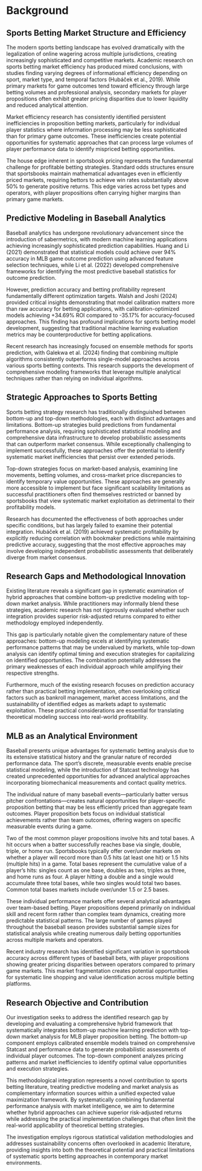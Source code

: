 # Background

## Sports Betting Market Structure and Efficiency

The modern sports betting landscape has evolved dramatically with the legalization of online wagering across multiple jurisdictions, creating increasingly sophisticated and competitive markets. Academic research on sports betting market efficiency has produced mixed conclusions, with studies finding varying degrees of informational efficiency depending on sport, market type, and temporal factors (Hubáček et al., 2019). While primary markets for game outcomes tend toward efficiency through large betting volumes and professional analysis, secondary markets for player propositions often exhibit greater pricing disparities due to lower liquidity and reduced analytical attention.

Market efficiency research has consistently identified persistent inefficiencies in proposition betting markets, particularly for individual player statistics where information processing may be less sophisticated than for primary game outcomes. These inefficiencies create potential opportunities for systematic approaches that can process large volumes of player performance data to identify mispriced betting opportunities.

The house edge inherent in sportsbook pricing represents the fundamental challenge for profitable betting strategies. Standard odds structures ensure that sportsbooks maintain mathematical advantages even in efficiently priced markets, requiring bettors to achieve win rates substantially above 50% to generate positive returns. This edge varies across bet types and operators, with player propositions often carrying higher margins than primary game markets.

## Predictive Modeling in Baseball Analytics

Baseball analytics has undergone revolutionary advancement since the introduction of sabermetrics, with modern machine learning applications achieving increasingly sophisticated prediction capabilities. Huang and Li (2021) demonstrated that statistical models could achieve over 94% accuracy in MLB game outcome prediction using advanced feature selection techniques, while Li et al. (2022) developed comprehensive frameworks for identifying the most predictive baseball statistics for outcome prediction.

However, prediction accuracy and betting profitability represent fundamentally different optimization targets. Walsh and Joshi (2024) provided critical insights demonstrating that model calibration matters more than raw accuracy for betting applications, with calibration-optimized models achieving +34.69% ROI compared to -35.17% for accuracy-focused approaches. This finding has profound implications for sports betting model development, suggesting that traditional machine learning evaluation metrics may be counterproductive for betting applications.

Recent research has increasingly focused on ensemble methods for sports prediction, with Galekwa et al. (2024) finding that combining multiple algorithms consistently outperforms single-model approaches across various sports betting contexts. This research supports the development of comprehensive modeling frameworks that leverage multiple analytical techniques rather than relying on individual algorithms.

## Strategic Approaches to Sports Betting

Sports betting strategy research has traditionally distinguished between bottom-up and top-down methodologies, each with distinct advantages and limitations. Bottom-up strategies build predictions from fundamental performance analysis, requiring sophisticated statistical modeling and comprehensive data infrastructure to develop probabilistic assessments that can outperform market consensus. While exceptionally challenging to implement successfully, these approaches offer the potential to identify systematic market inefficiencies that persist over extended periods.

Top-down strategies focus on market-based analysis, examining line movements, betting volumes, and cross-market price discrepancies to identify temporary value opportunities. These approaches are generally more accessible to implement but face significant scalability limitations as successful practitioners often find themselves restricted or banned by sportsbooks that view systematic market exploitation as detrimental to their profitability models.

Research has documented the effectiveness of both approaches under specific conditions, but has largely failed to examine their potential integration. Hubáček et al. (2019) achieved systematic profitability by explicitly reducing correlation with bookmaker predictions while maintaining predictive accuracy, suggesting that the most effective approaches may involve developing independent probabilistic assessments that deliberately diverge from market consensus.

## Research Gaps and Methodological Innovation

Existing literature reveals a significant gap in systematic examination of hybrid approaches that combine bottom-up predictive modeling with top-down market analysis. While practitioners may informally blend these strategies, academic research has not rigorously evaluated whether such integration provides superior risk-adjusted returns compared to either methodology employed independently.

This gap is particularly notable given the complementary nature of these approaches: bottom-up modeling excels at identifying systematic performance patterns that may be undervalued by markets, while top-down analysis can identify optimal timing and execution strategies for capitalizing on identified opportunities. The combination potentially addresses the primary weaknesses of each individual approach while amplifying their respective strengths.

Furthermore, much of the existing research focuses on prediction accuracy rather than practical betting implementation, often overlooking critical factors such as bankroll management, market access limitations, and the sustainability of identified edges as markets adapt to systematic exploitation. These practical considerations are essential for translating theoretical modeling success into real-world profitability.

## MLB as an Analytical Environment

Baseball presents unique advantages for systematic betting analysis due to its extensive statistical history and the granular nature of recorded performance data. The sport's discrete, measurable events enable precise statistical modeling, while the introduction of Statcast technology has created unprecedented opportunities for advanced analytical approaches incorporating biomechanical measurements and contact quality metrics.

The individual nature of many baseball events—particularly batter versus pitcher confrontations—creates natural opportunities for player-specific proposition betting that may be less efficiently priced than aggregate team outcomes. Player proposition bets focus on individual statistical achievements rather than team outcomes, offering wagers on specific measurable events during a game.

Two of the most common player propositions involve hits and total bases. A hit occurs when a batter successfully reaches base via single, double, triple, or home run. Sportsbooks typically offer over/under markets on whether a player will record more than 0.5 hits (at least one hit) or 1.5 hits (multiple hits) in a game. Total bases represent the cumulative value of a player's hits: singles count as one base, doubles as two, triples as three, and home runs as four. A player hitting a double and a single would accumulate three total bases, while two singles would total two bases. Common total bases markets include over/under 1.5 or 2.5 bases.

These individual performance markets offer several analytical advantages over team-based betting. Player propositions depend primarily on individual skill and recent form rather than complex team dynamics, creating more predictable statistical patterns. The large number of games played throughout the baseball season provides substantial sample sizes for statistical analysis while creating numerous daily betting opportunities across multiple markets and operators.

Recent industry research has identified significant variation in sportsbook accuracy across different types of baseball bets, with player propositions showing greater pricing disparities between operators compared to primary game markets. This market fragmentation creates potential opportunities for systematic line shopping and value identification across multiple betting platforms.

## Research Objective and Contribution

Our investigation seeks to address the identified research gap by developing and evaluating a comprehensive hybrid framework that systematically integrates bottom-up machine learning prediction with top-down market analysis for MLB player proposition betting. The bottom-up component employs calibrated ensemble models trained on comprehensive Statcast and performance data to generate probabilistic assessments of individual player outcomes. The top-down component analyzes pricing patterns and market inefficiencies to identify optimal value opportunities and execution strategies.

This methodological integration represents a novel contribution to sports betting literature, treating predictive modeling and market analysis as complementary information sources within a unified expected value maximization framework. By systematically combining fundamental performance analysis with market intelligence, we aim to determine whether hybrid approaches can achieve superior risk-adjusted returns while addressing the practical implementation challenges that often limit the real-world applicability of theoretical betting strategies.

The investigation employs rigorous statistical validation methodologies and addresses sustainability concerns often overlooked in academic literature, providing insights into both the theoretical potential and practical limitations of systematic sports betting approaches in contemporary market environments.
